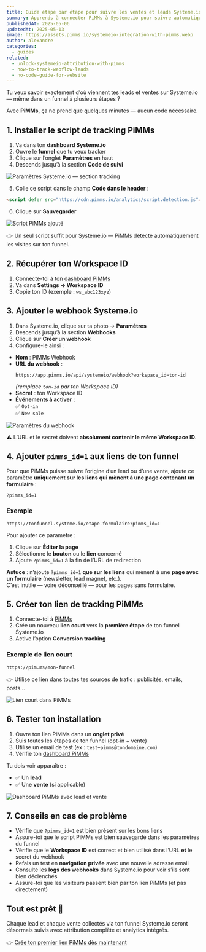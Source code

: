 ```yaml
---
title: Guide étape par étape pour suivre les ventes et leads Systeme.io avec PiMMs
summary: Apprends à connecter PiMMs à Systeme.io pour suivre automatiquement chaque lead et chaque vente — même dans des funnels à plusieurs étapes.
publishedAt: 2025-05-06
updatedAt: 2025-05-13
image: https://assets.pimms.io/systemeio-integration-with-pimms.webp
author: alexandre
categories:
  - guides
related:
  - unlock-systemeio-attribution-with-pimms
  - how-to-track-webflow-leads
  - no-code-guide-for-website
---
```


Tu veux savoir exactement d’où viennent tes leads et ventes sur Systeme.io — même dans un funnel à plusieurs étapes ?

Avec **PiMMs**, ça ne prend que quelques minutes — aucun code nécessaire.

## 1. Installer le script de tracking PiMMs

1. Va dans ton **dashboard Systeme.io**  
2. Ouvre le **funnel** que tu veux tracker  
3. Clique sur l’onglet **Paramètres** en haut  
4. Descends jusqu’à la section **Code de suivi**

![Paramètres Systeme.io — section tracking](https://assets.pimms.io/systemeio-footer-code-settings.webp)

5. Colle ce script dans le champ **Code dans le header** :

```html
<script defer src="https://cdn.pimms.io/analytics/script.detection.js"></script>
```

6. Clique sur **Sauvegarder**

![Script PiMMs ajouté](https://assets.pimms.io/systemeio-tracking-code.webp)

👉 Un seul script suffit pour Systeme.io — PiMMs détecte automatiquement les visites sur ton funnel.

## 2. Récupérer ton Workspace ID

1. Connecte-toi à ton [dashboard PiMMs](https://app.pimms.io)  
2. Va dans **Settings → Workspace ID**  
3. Copie ton ID (exemple : `ws_abc123xyz`)

## 3. Ajouter le webhook Systeme.io

1. Dans Systeme.io, clique sur ta photo → **Paramètres**  
2. Descends jusqu’à la section **Webhooks**  
3. Clique sur **Créer un webhook**  
4. Configure-le ainsi :

- **Nom** : PiMMs Webhook  
- **URL du webhook** :  
  ```
  https://app.pimms.io/api/systemeio/webhook?workspace_id=ton-id
  ```
  *(remplace `ton-id` par ton Workspace ID)*  
- **Secret** : ton Workspace ID  
- **Événements à activer** :  
  ✅ `Opt-in`  
  ✅ `New sale`

![Paramètres du webhook](https://assets.pimms.io/systemeio-webhook-settings.webp)

⚠️ L’URL et le secret doivent **absolument contenir le même Workspace ID**.

## 4. Ajouter `pimms_id=1` aux liens de ton funnel

Pour que PiMMs puisse suivre l’origine d’un lead ou d’une vente, ajoute ce paramètre **uniquement sur les liens qui mènent à une page contenant un formulaire** :

`?pimms_id=1`

### Exemple

```
https://tonfunnel.systeme.io/etape-formulaire?pimms_id=1
```

Pour ajouter ce paramètre :

1. Clique sur **Éditer la page**  
2. Sélectionne le **bouton** ou le **lien** concerné  
3. Ajoute `?pimms_id=1` à la fin de l’URL de redirection

**Astuce** : n’ajoute `?pimms_id=1` **que sur les liens** qui mènent à une **page avec un formulaire** (newsletter, lead magnet, etc.).  
C’est inutile — voire déconseillé — pour les pages sans formulaire.

## 5. Créer ton lien de tracking PiMMs

1. Connecte-toi à [PiMMs](https://app.pimms.io)  
2. Crée un nouveau **lien court** vers la **première étape** de ton funnel Systeme.io  
3. Active l’option **Conversion tracking**

### Exemple de lien court

```
https://pim.ms/mon-funnel
```

👉 Utilise ce lien dans toutes tes sources de trafic : publicités, emails, posts...

![Lien court dans PiMMs](https://assets.pimms.io/systemeio-create-short-link.webp)

## 6. Tester ton installation

1. Ouvre ton lien PiMMs dans un **onglet privé**  
2. Suis toutes les étapes de ton funnel (opt-in + vente)  
3. Utilise un email de test (ex : `test+pimms@tondomaine.com`)  
4. Vérifie ton [dashboard PiMMs](https://app.pimms.io)

Tu dois voir apparaître :

- ✅ Un **lead**
- ✅ Une **vente** (si applicable)

![Dashboard PiMMs avec lead et vente](https://assets.pimms.io/systemeio-dashboard-lead-sale.webp)

## 7. Conseils en cas de problème

- Vérifie que `?pimms_id=1` est bien présent sur les bons liens
- Assure-toi que le script PiMMs est bien sauvegardé dans les paramètres du funnel
- Vérifie que le **Workspace ID** est correct et bien utilisé dans l’URL **et** le secret du webhook
- Refais un test en **navigation privée** avec une nouvelle adresse email
- Consulte les **logs des webhooks** dans Systeme.io pour voir s’ils sont bien déclenchés
- Assure-toi que les visiteurs passent bien par ton lien PiMMs (et pas directement)

## Tout est prêt 🎉

Chaque lead et chaque vente collectés via ton funnel Systeme.io seront désormais suivis avec attribution complète et analytics intégrés.

👉 [Crée ton premier lien PiMMs dès maintenant](https://app.pimms.io)